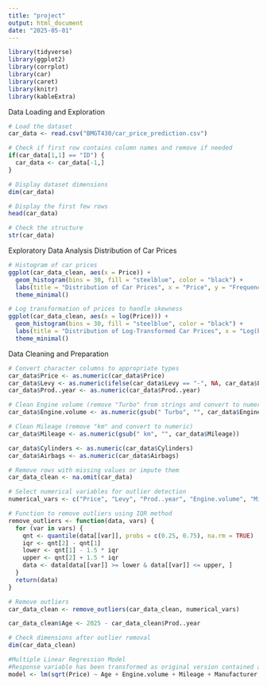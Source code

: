```yaml
---
title: "project"
output: html_document
date: "2025-05-01"
---
```


```r
library(tidyverse)
library(ggplot2)
library(corrplot)
library(car)
library(caret)
library(knitr)
library(kableExtra)
```

Data Loading and Exploration
```r
# Load the dataset
car_data <- read.csv("BMGT430/car_price_prediction.csv")

# Check if first row contains column names and remove if needed
if(car_data[1,1] == "ID") {
  car_data <- car_data[-1,]
}

# Display dataset dimensions
dim(car_data)

# Display the first few rows
head(car_data)

# Check the structure
str(car_data)
```

Exploratory Data Analysis
Distribution of Car Prices
```r
# Histogram of car prices
ggplot(car_data_clean, aes(x = Price)) +
  geom_histogram(bins = 30, fill = "steelblue", color = "black") +
  labs(title = "Distribution of Car Prices", x = "Price", y = "Frequency") +
  theme_minimal()

# Log transformation of prices to handle skewness
ggplot(car_data_clean, aes(x = log(Price))) +
  geom_histogram(bins = 30, fill = "steelblue", color = "black") +
  labs(title = "Distribution of Log-Transformed Car Prices", x = "Log(Price)", y = "Frequency") +
  theme_minimal()

```
Data Cleaning and Preparation
```r
# Convert character columns to appropriate types
car_data$Price <- as.numeric(car_data$Price)
car_data$Levy <- as.numeric(ifelse(car_data$Levy == "-", NA, car_data$Levy))
car_data$Prod..year <- as.numeric(car_data$Prod..year)

# Clean Engine volume (remove "Turbo" from strings and convert to numeric)
car_data$Engine.volume <- as.numeric(gsub(" Turbo", "", car_data$Engine.volume))

# Clean Mileage (remove "km" and convert to numeric)
car_data$Mileage <- as.numeric(gsub(" km", "", car_data$Mileage))

car_data$Cylinders <- as.numeric(car_data$Cylinders)
car_data$Airbags <- as.numeric(car_data$Airbags)

# Remove rows with missing values or impute them
car_data_clean <- na.omit(car_data)

# Select numerical variables for outlier detection
numerical_vars <- c("Price", "Levy", "Prod..year", "Engine.volume", "Mileage", "Cylinders", "Airbags")

# Function to remove outliers using IQR method
remove_outliers <- function(data, vars) {
  for (var in vars) {
    qnt <- quantile(data[[var]], probs = c(0.25, 0.75), na.rm = TRUE)
    iqr <- qnt[2] - qnt[1]
    lower <- qnt[1] - 1.5 * iqr
    upper <- qnt[2] + 1.5 * iqr
    data <- data[data[[var]] >= lower & data[[var]] <= upper, ]
  }
  return(data)
}

# Remove outliers
car_data_clean <- remove_outliers(car_data_clean, numerical_vars)

car_data_clean$Age <- 2025 - car_data_clean$Prod..year

# Check dimensions after outlier removal
dim(car_data_clean)
```

```r
#Multiple Linear Regression Model
#Response variable has been transformed as original version contained a left skew
model <- lm(sqrt(Price) ~ Age + Engine.volume + Mileage + Manufacturer + Category + Leather.interior + Fuel.type + Gear.box.type + Drive.wheels + Wheel + Color + Airbags, data = car_data_clean)
```
